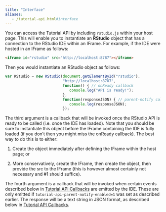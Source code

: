```yaml
---
title: "Interface"
aliases:
   - /tutorial-api.html#interface
---
```


You can access the Tutorial API by including `rstudio.js` within your host page. This will enable you to instantiate an **RStudio** object that has a connection to the RStudio IDE within an IFrame. For example, if the IDE were hosted in an IFrame as follows:

```html
<iframe id="rstudio" src="http://localhost:8787"></iframe>
```

Then you would instantiate an RStudio object as follows:

```js
var RStudio = new RStudio(document.getElementById("rstudio"), 
                          "http://localhost:8787",
                          function() { // onReady callback
                             console.log("API is ready!");
                          },
                          function(responseJSON) { // parent-notify callback
                             console.log(responseJSON);
                          });
```

The third argument is a callback that will be invoked once the RStudio API is ready to be called (i.e. once the IDE has loaded). Note that you should be sure to instantiate this object before the IFrame containing the IDE is fully loaded (if you don't then you might miss the onReady callback). The best way to do this is to either:

1. Create the object immediately after defining the IFrame within the host page; or

2. More conservatively, create the IFrame, then create the object, then provide the src to the IFrame (this is however almost certainly not necessary and #1 should suffice). 

The fourth argument is a callback that will be invoked when certain events described below in [Tutorial API Callbacks](tutorial_api_callbacks.qmd) are emitted by the IDE. These are only emitted if `tutorial-api-parent-notify-enabled=1` was set as described earlier. The response will be a text string in JSON format, as described below in [Tutorial API Callbacks](tutorial_api_callbacks.qmd).

